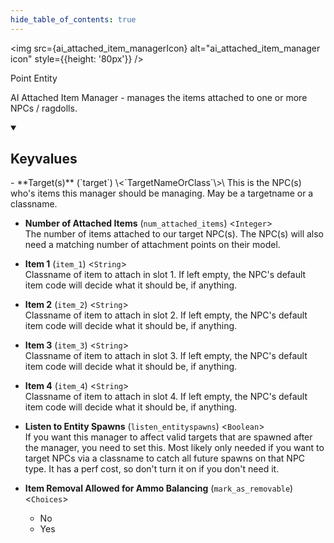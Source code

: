 ```yaml
---
hide_table_of_contents: true
---
```


<!---
!!!!!!
THIS PAGE IS AUTOGENERATED FROM GAME FGD DEFINITIONS!
DO NOT EDIT MANUALLY!
!!!!!!

In order to make edits, you can make an annotation file in /fgd_dump_overrides
-->



<img src={ai_attached_item_managerIcon} alt="ai_attached_item_manager icon" style={{height: '80px'}} />

Point Entity

AI Attached Item Manager - manages the items attached to one or more NPCs / ragdolls.

<details open>
<summary><h2>Keyvalues</h2></summary>
- **Target(s)** (`target`) \<`TargetNameOrClass`\>\
This is the NPC(s) who's items this manager should be managing. May be a targetname or a classname.

- **Number of Attached Items** (`num_attached_items`) \<`Integer`\>\
The number of items attached to our target NPC(s). The NPC(s) will also need a matching number of attachment points on their model.

- **Item 1** (`item_1`) \<`String`\>\
Classname of item to attach in slot 1. If left empty, the NPC's default item code will decide what it should be, if anything.

- **Item 2** (`item_2`) \<`String`\>\
Classname of item to attach in slot 2. If left empty, the NPC's default item code will decide what it should be, if anything.

- **Item 3** (`item_3`) \<`String`\>\
Classname of item to attach in slot 3. If left empty, the NPC's default item code will decide what it should be, if anything.

- **Item 4** (`item_4`) \<`String`\>\
Classname of item to attach in slot 4. If left empty, the NPC's default item code will decide what it should be, if anything.

- **Listen to Entity Spawns** (`listen_entityspawns`) \<`Boolean`\>\
If you want this manager to affect valid targets that are spawned after the manager, you need to set this. Most likely only needed if you want to target NPCs via a classname to catch all future spawns on that NPC type. It has a perf cost, so don't turn it on if you don't need it.

- **Item Removal Allowed for Ammo Balancing** (`mark_as_removable`) \<`Choices`\>
  - No 
  - Yes 



 </details>

